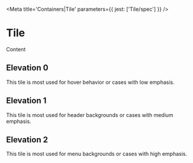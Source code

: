 

<Meta title='Containers|Tile' parameters={{ jest: ['Tile/spec'] }} />

# Tile

<Preview>
  <Story name='Default'>
    <Tile>Content</Tile>
  </Story>
</Preview>


<Props of={Tile} />

## Elevation 0

This tile is most used for hover behavior or cases with low emphasis.

<Preview>
  <Story name='Elevation 0'>
    <Tile elevation='0' />
  </Story>
</Preview>

## Elevation 1

This tile is most used for header backgrounds or cases with medium emphasis.

<Preview>
  <Story name='Elevation 1'>
    <Tile elevation='1' />
  </Story>
</Preview>

## Elevation 2

This tile is most used for menu backgrounds or cases with high emphasis.

<Preview>
  <Story name='Elevation 2'>
    <Tile elevation='2' />
  </Story>
</Preview>
